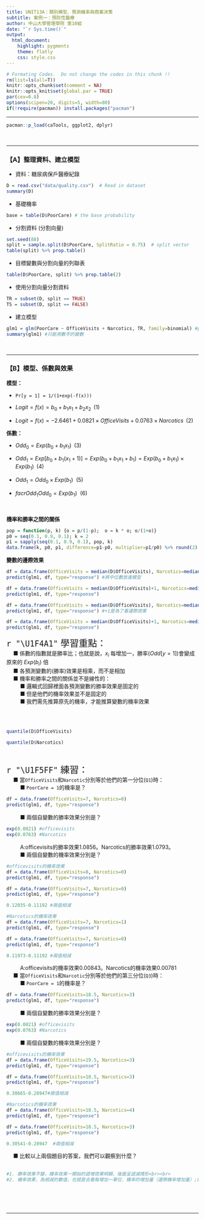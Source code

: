```yaml
---
title: UNIT13A：類別模型、預測機率與商業決策 
subtitle: 案例一：預防性醫療
author: 中山大學管理學院 第10組
date: "`r Sys.time()`"
output: 
  html_document:
    highlight: pygments
    theme: flatly
    css: style.css
---
```


```r
# Formating Codes.  Do not change the codes in this chunk !!
rm(list=ls(all=T))
knitr::opts_chunk$set(comment = NA)
knitr::opts_knit$set(global.par = TRUE)
par(cex=0.8)
options(scipen=20, digits=5, width=80)
if(!require(pacman)) install.packages("pacman")
```
<hr>

```r
pacman::p_load(caTools, ggplot2, dplyr)
```
<br><hr>

### 【A】整理資料、建立模型

+ 資料：糖尿病保戶醫療紀錄
```r
D = read.csv("data/quality.csv")  # Read in dataset
summary(D)
```

+ 基礎機率
```r
base = table(D$PoorCare) # the base probability
```

+ 分割資料 (分割向量)
```r
set.seed(88)
split = sample.split(D$PoorCare, SplitRatio = 0.75)  # split vector
table(split) %>% prop.table()
```

+ 目標變數與分割向量的列聯表
```r
table(D$PoorCare, split) %>% prop.table(2)
```

+ 使用分割向量分割資料
```r
TR = subset(D, split == TRUE)
TS = subset(D, split == FALSE)
```

+ 建立模型
```r
glm1 = glm(PoorCare ~ OfficeVisits + Narcotics, TR, family=binomial) #poorcare的y，OfficeVisits + Narcotics是Ｘ
summary(glm1) #只能用數字的變數
```
<br><hr>


### 【B】模型、係數與效果

**模型：**

+ `Pr[y = 1] = 1/(1+exp(-f(x)))` 

+ $Logit = f(x) = b_0 + b_1 x_1 + b_2 x_2 \;\; (1)$

+ $Logit = f(x) = -2.6461 + 0.0821 \times OfficeVisits + 0.0763 \times Narcotics \;\; (2)$

**係數：**

+ $Odd_0 = Exp(b_0 + b_1 x_1)\;\;(3)$

+ $Odd_1 = Exp[b_0 + b_1(x_1+1)] = Exp(b_0 + b_1 x_1 + b_1) = Exp(b_0 + b_1 x_1) \times Exp(b_1) \;\;(4)$

+ $Odd_1 = Odd_0 \times Exp(b_1) \:\:(5)$

+ $facr{Odd_1}{Odd_0} =  Exp(b_1) \:\:(6)$

<br>

**機率和勝率之間的關係** 
```r
pop = function(p, k) {o = p/(1-p);  o = k * o; o/(1+o)}
p0 = seq(0.1, 0.9, 0.1); k = 2
p1 = sapply(seq(0.1, 0.9, 0.1), pop, k)
data.frame(k, p0, p1, difference=p1-p0, multiplier=p1/p0) %>% round(2)  #P0是機率，P1勝率，機率每增加0.1 勝率就多0.18
```

**變數的邊際效果** 
```r
df = data.frame(OfficeVisits = median(D$OfficeVisits), Narcotics=median(D$Narcotics))
predict(glm1, df, type="response") #將中位數放進模型
```

```r
df = data.frame(OfficeVisits = median(D$OfficeVisits)+1, Narcotics=median(D$Narcotics))
predict(glm1, df, type="response")
```

```r
df = data.frame(OfficeVisits = median(D$OfficeVisits), Narcotics=median(D$Narcotics)+1)
predict(glm1, df, type="response") #+1是為了看邊際效果
```

```r
df = data.frame(OfficeVisits = median(D$OfficeVisits)+1, Narcotics=median(D$Narcotics)+1)
predict(glm1, df, type="response")
```

<p class="wwl">
<span style="font-size:24px">`r "\U1F4A1"` 學習重點：</span><br>
&emsp; ■ 係數的指數就是勝率比；也就是說，$x_i$ 每增加一，勝率($Odd[y = 1]$)會變成原來的 $Exp(b_i)$ 倍<br>
&emsp; ■ 各預測變數的(勝率)效果是相乘，而不是相加<br>
&emsp; ■ 機率和勝率之間的關係並不是線性的：<br>
&emsp; &emsp; ■ 邏輯式回歸裡面各預測變數的勝率效果是固定的<br>
&emsp; &emsp; ■ 但是他們的機率效果並不是固定的<br>
&emsp; &emsp; ■ 我們需先推算原先的機率，才能推算變數的機率效果<br><br>
</p class="wwl"><br>


```r
quantile(D$OfficeVisits)
```

```r
quantile(D$Narcotics)
```
<br>

<p class="qiz">
<span style="font-size:24px">`r "\U1F5FF"` 練習： </span><br>
&emsp; ■ 當`OfficeVisits`和`Narcotic`分別等於他們的第一分位(`Q1`)時：<br>
&emsp; &emsp; ■ `PoorCare = 1`的機率是？<br>
```r
df = data.frame(OfficeVisits=7, Narcotics=0)
predict(glm1, df, type="response")
```
&emsp; &emsp; ■ 兩個自變數的勝率效果分別是？<br>
```r
exp(0.0821) #officevisits
exp(0.0763) #Narcotics
```

&emsp; &emsp; A:officevisits的勝率效果1.0856。Narcotics的勝率效果1.0793。<br>
&emsp; &emsp; ■ 兩個自變數的機率效果分別是？<br>
```r
#officevisits的機率效果
df = data.frame(OfficeVisits=8, Narcotics=0)
predict(glm1, df, type="response")

df = data.frame(OfficeVisits=7, Narcotics=0)
predict(glm1, df, type="response")

0.12035-0.11192 #兩值相減
```
```r
#Narcotics的機率效果
df = data.frame(OfficeVisits=7, Narcotics=1)
predict(glm1, df, type="response")

df = data.frame(OfficeVisits=7, Narcotics=0)
predict(glm1, df, type="response")

0.11973-0.11192 #兩值相減
```
&emsp; &emsp; A:officevisits的機率效果0.00843。Narcotics的機率效果0.00781<br>
&emsp; ■ 當`OfficeVisits`和`Narcotic`分別等於他們的第三分位(`Q3`)時：<br>
&emsp; &emsp; ■ `PoorCare = 1`的機率是？<br>
```r
df = data.frame(OfficeVisits=18.5, Narcotics=3)
predict(glm1, df, type="response")
```

&emsp; &emsp; ■ 兩個自變數的勝率效果分別是？<br>
```r
exp(0.0821) #officevisits
exp(0.0763) #Narcotics
```
&emsp; &emsp; ■ 兩個自變數的機率效果分別是？<br>
```r
#officevisits的機率效果
df = data.frame(OfficeVisits=19.5, Narcotics=3)
predict(glm1, df, type="response")

df = data.frame(OfficeVisits=18.5, Narcotics=3)
predict(glm1, df, type="response")

0.30665-0.28947#兩值相減
```
```r
#Narcotics的機率效果
df = data.frame(OfficeVisits=18.5, Narcotics=4)
predict(glm1, df, type="response")

df = data.frame(OfficeVisits=18.5, Narcotics=3)
predict(glm1, df, type="response")

0.30541-0.28947  #兩值相減
```
&emsp; ■ 比較以上兩個題目的答案，我們可以觀察到什麼？<br><br>
```r
#1. 勝率效果不變，機率效果一開始的遞增效果明顯，後面呈遞減情形<br><br>
#2. 機率效果，為相減的數值，也就是去看每增加一單位，機率的增加量（邊際機率增加量）;如果用除的會變成是增加的比例，並非實際的改變量。
```

</p class="qiz">
<br><br><br><hr>
